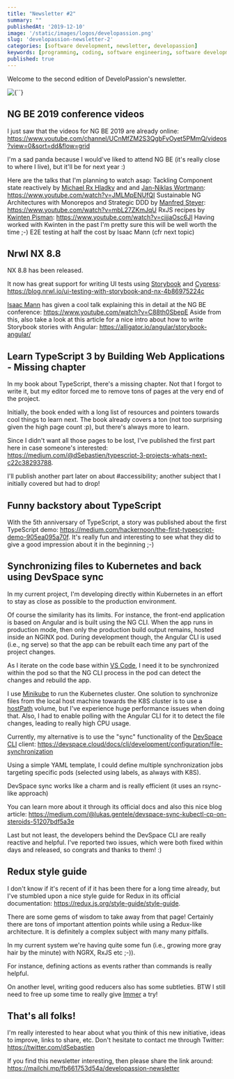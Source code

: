 ```yaml
---
title: "Newsletter #2"
summary: ""
publishedAt: '2019-12-10'
image: '/static/images/logos/developassion.png'
slug: 'developassion-newsletter-2'
categories: [software development, newsletter, developassion]
keywords: [programming, coding, software engineering, software development, it, newsletter]
published: true
---
```


Welcome to the second edition of DeveloPassion's newsletter.

<BlogPostCenteredContent>
  <Image
    alt={``}
    src={`/static/images/logos/developassion.png`}
    width={480}
    height={270}
    priority
  />
</BlogPostCenteredContent>

## NG BE 2019 conference videos

I just saw that the videos for NG BE 2019 are already online: https://www.youtube.com/channel/UCnMfZM2S3QgbFvOyet5PMmQ/videos?view=0&sort=dd&flow=grid

I'm a sad panda because I would've liked to attend NG BE (it's really close to where I live), but it'll be for next year :)

Here are the talks that I'm planning to watch asap:
Tackling Component state reactively by <a href="https://twitter.com/Michael_Hladky" rel="noopener">Michael Rx Hladky</a> and and <a href="https://twitter.com/niklas_wortmann" rel="noopener">Jan-Niklas Wortmann</a>: https://www.youtube.com/watch?v=JMLMpENUfQI
Sustainable NG Architectures with Monorepos and Strategic DDD by <a href="https://twitter.com/ManfredSteyer" rel="noopener">Manfred Steyer</a>: https://www.youtube.com/watch?v=mbL27ZKmJqU
RxJS recipes by <a href="https://twitter.com/kwintenp" rel="noopener">Kwinten Pisman</a>: https://www.youtube.com/watch?v=cjjjaOsc6JI
Having worked with Kwinten in the past I'm pretty sure this will be well worth the time ;-)
E2E testing at half the cost by Isaac Mann (cfr next topic)

## Nrwl NX 8.8

NX 8.8 has been released.

It now has great support for writing UI tests using <a href="https://storybook.js.org/" rel="noopener">Storybook</a> and <a href="https://www.cypress.io/" rel="noopener">Cypress</a>: https://blog.nrwl.io/ui-testing-with-storybook-and-nx-4b86975224c

<a href="https://twitter.com/MannIsaac" rel="noopener">Isaac Mann</a> has given a cool talk explaining this in detail at the NG BE conference: https://www.youtube.com/watch?v=C88th0SbepE
Aside from this, also take a look at this article for a nice intro about how to write Storybook stories with Angular: https://alligator.io/angular/storybook-angular/

## Learn TypeScript 3 by Building Web Applications - Missing chapter

In my book about TypeScript, there's a missing chapter. Not that I forgot to write it, but my editor forced me to remove tons of pages at the very end of the project.

Initially, the book ended with a long list of resources and pointers towards cool things to learn next. The book already covers a ton (not too surprising given the high page count :p), but there's always more to learn.

Since I didn't want all those pages to be lost, I've published the first part here in case someone's interested: https://medium.com/@dSebastien/typescript-3-projects-whats-next-c22c38293788.

I'll publish another part later on about #accessibility; another subject that I initially covered but had to drop!

## Funny backstory about TypeScript

With the 5th anniversary of TypeScript, a story was published about the first TypeScript demo: https://medium.com/hackernoon/the-first-typescript-demo-905ea095a70f. It's really fun and interesting to see what they did to give a good impression about it in the beginning ;-)

## Synchronizing files to Kubernetes and back using DevSpace sync

In my current project, I'm developing directly within Kubernetes in an effort to stay as close as possible to the production environment.

Of course the similarity has its limits. For instance, the front-end application is based on Angular and is built using the NG CLI. When the app runs in production mode, then only the production build output remains, hosted inside an NGINX pod. During development though, the Angular CLI is used (i.e., ng serve) so that the app can be rebuilt each time any part of the project changes.

As I iterate on the code base within <a href="https://medium.com/@dSebastien/vscode-tips-for-the-newcomers-b55fd143cd21?" rel="noopener">VS Code</a>, I need it to be synchronized within the pod so that the NG CLI process in the pod can detect the changes and rebuild the app.

I use <a href="https://minikube.sigs.k8s.io/" rel="noopener">Minikube</a> to run the Kubernetes cluster. One solution to synchronize files from the local host machine towards the K8S cluster is to use a <a href="https://kubernetes.io/docs/concepts/storage/volumes/#hostpath" rel="noopener">hostPath</a> volume, but I've experience huge performance issues when doing that. Also, I had to enable polling with the Angular CLI for it to detect the file changes, leading to really high CPU usage.

Currently, my alternative is to use the "sync" functionality of the <a href="https://github.com/devspace-cloud/devspace" rel="noopener">DevSpace CLI</a> client: https://devspace.cloud/docs/cli/development/configuration/file-synchronization

Using a simple YAML template, I could define multiple synchronization jobs targeting specific pods (selected using labels, as always with K8S).

DevSpace sync works like a charm and is really efficient (it uses an rsync-like approach)

You can learn more about it through its official docs and also this nice blog article: https://medium.com/@lukas.gentele/devspace-sync-kubectl-cp-on-steroids-51207bdf5a3e

Last but not least, the developers behind the DevSpace CLI are really reactive and helpful. I've reported two issues, which were both fixed within days and released, so congrats and thanks to them! :)

## Redux style guide

I don't know if it's recent of if it has been there for a long time already, but I've stumbled upon a nice style guide for Redux in its official documentation: https://redux.js.org/style-guide/style-guide.

There are some gems of wisdom to take away from that page! Certainly there are tons of important attention points while using a Redux-like architecture. It is definitely a complex subject with many many pitfalls.

In my current system we're having quite some fun (i.e., growing more gray hair by the minute) with NGRX, RxJS etc ;-)).

For instance, defining actions as events rather than commands is really helpful.

On another level, writing good reducers also has some subtleties. BTW I still need to free up some time to really give <a href="https://immerjs.github.io/immer/docs/introduction" rel="noopener">Immer</a> a try!

## That's all folks!

I'm really interested to hear about what you think of this new initiative, ideas to improve, links to share, etc. Don't hesitate to contact me through Twitter: https://twitter.com/dSebastien

If you find this newsletter interesting, then please share the link around: https://mailchi.mp/fb661753d54a/developassion-newsletter


<BlogPostSignature />
